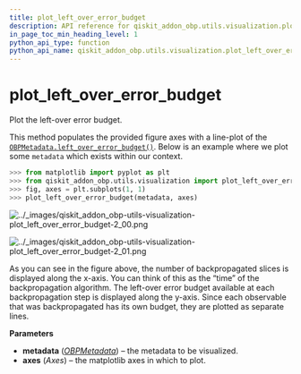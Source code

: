 ```yaml
---
title: plot_left_over_error_budget
description: API reference for qiskit_addon_obp.utils.visualization.plot_left_over_error_budget
in_page_toc_min_heading_level: 1
python_api_type: function
python_api_name: qiskit_addon_obp.utils.visualization.plot_left_over_error_budget
---
```


<span id="plot-left-over-error-budget" />

# plot\_left\_over\_error\_budget

<Function id="qiskit_addon_obp.utils.visualization.plot_left_over_error_budget" isDedicatedPage={true} github="https://github.com/Qiskit/qiskit-addon-obp/tree/main/qiskit_addon_obp/utils/visualization.py#L99-L142" signature="plot_left_over_error_budget(metadata, axes)">
  Plot the left-over error budget.

  This method populates the provided figure axes with a line-plot of the [`OBPMetadata.left_over_error_budget()`](qiskit_addon_obp.utils.metadata.OBPMetadata#left_over_error_budget "qiskit_addon_obp.utils.metadata.OBPMetadata.left_over_error_budget"). Below is an example where we plot some `metadata` which exists within our context.

  ```python
  >>> from matplotlib import pyplot as plt
  >>> from qiskit_addon_obp.utils.visualization import plot_left_over_error_budget
  >>> fig, axes = plt.subplots(1, 1)
  >>> plot_left_over_error_budget(metadata, axes)
  ```

  ![../\_images/qiskit\_addon\_obp-utils-visualization-plot\_left\_over\_error\_budget-2\_00.png](/images/api/qiskit-addon-obp/qiskit_addon_obp-utils-visualization-plot_left_over_error_budget-2_00.png)

  ![../\_images/qiskit\_addon\_obp-utils-visualization-plot\_left\_over\_error\_budget-2\_01.png](/images/api/qiskit-addon-obp/qiskit_addon_obp-utils-visualization-plot_left_over_error_budget-2_01.png)

  As you can see in the figure above, the number of backpropagated slices is displayed along the x-axis. You can think of this as the “time” of the backpropagation algorithm. The left-over error budget available at each backpropagation step is displayed along the y-axis. Since each observable that was backpropagated has its own budget, they are plotted as separate lines.

  **Parameters**

  *   **metadata** ([*OBPMetadata*](qiskit_addon_obp.utils.metadata.OBPMetadata "qiskit_addon_obp.utils.metadata.OBPMetadata")) – the metadata to be visualized.
  *   **axes** (*Axes*) – the matplotlib axes in which to plot.
</Function>

